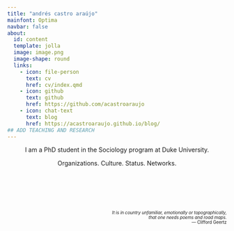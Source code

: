 ```yaml
---
title: "andrés castro araújo"
mainfont: Optima
navbar: false
about:
  id: content
  template: jolla
  image: image.png
  image-shape: round
  links:
    - icon: file-person
      text: cv
      href: cv/index.qmd
    - icon: github
      text: github
      href: https://github.com/acastroaraujo
    - icon: chat-text
      text: blog
      href: https://acastroaraujo.github.io/blog/
## ADD TEACHING AND RESEARCH
---
```


::: {#content style="text-align: center;"}
I am a PhD student in the Sociology program at Duke University.

Organizations. Culture. Status. Networks.
:::

::: {style="font-size: 0.7em; text-align: right; margin-top: 100px"}
*It is in country unfamiliar, emotionally or topographically, <br> that one needs poems and road maps.*  <br> — Clifford Geertz
:::